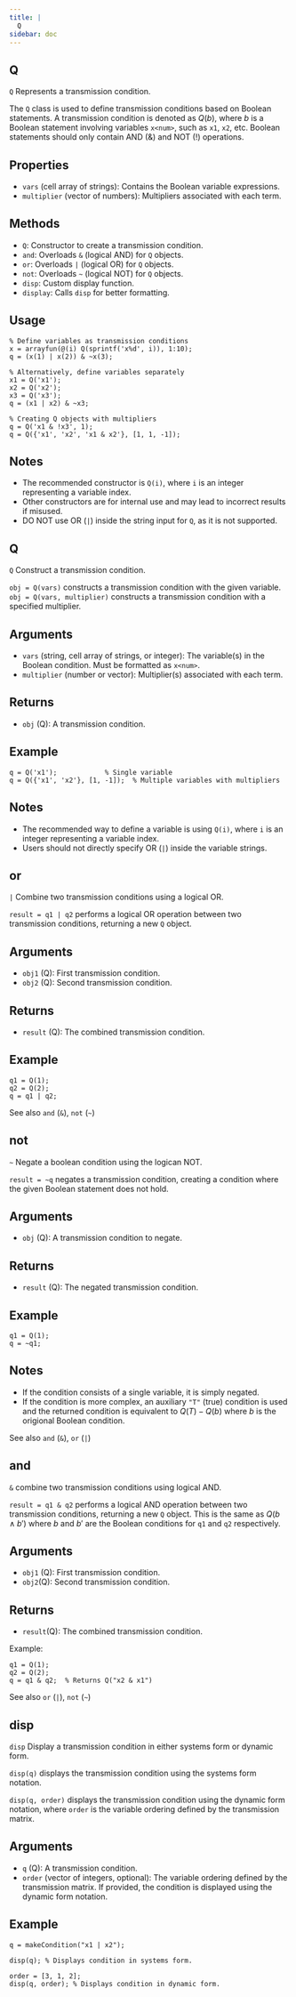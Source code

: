 ```yaml
--- 
title: | 
  Q
sidebar: doc
---
```


::: {.doc-box}
::: {.callout-warning appearance="simple" icon="false" collapse="true"}    
# Q


`Q` Represents a transmission condition.

The `Q` class is used to define transmission conditions based on Boolean
statements. A transmission condition is denoted as $Q(b)$, where $b$ is a
Boolean statement involving variables `x<num>`, such as `x1`, `x2`, etc.
Boolean statements should only contain AND (&) and NOT (!) operations.

## Properties
- `vars` (cell array of strings): Contains the Boolean variable expressions.
- `multiplier` (vector of numbers): Multipliers associated with each term.

## Methods
- `Q`: Constructor to create a transmission condition.
- `and`: Overloads `&` (logical AND) for `Q` objects.
- `or`: Overloads `|` (logical OR) for `Q` objects.
- `not`: Overloads `~` (logical NOT) for `Q` objects.
- `disp`: Custom display function.
- `display`: Calls `disp` for better formatting.

## Usage
```.matlab
% Define variables as transmission conditions
x = arrayfun(@(i) Q(sprintf('x%d', i)), 1:10);
q = (x(1) | x(2)) & ~x(3);

% Alternatively, define variables separately
x1 = Q('x1');
x2 = Q('x2');
x3 = Q('x3');
q = (x1 | x2) & ~x3;

% Creating Q objects with multipliers
q = Q('x1 & !x3', 1);
q = Q({'x1', 'x2', 'x1 & x2'}, [1, 1, -1]);
```

## Notes
- The recommended constructor is `Q(i)`, where `i` is an integer representing a variable index.
- Other constructors are for internal use and may lead to incorrect results if misused.
- DO NOT use OR (`|`) inside the string input for `Q`, as it is not supported.
:::
:::


    
::: {.doc-box}
::: {.callout-warning appearance="simple" icon="false" collapse="true"}    
# Q


`Q` Construct a transmission condition.

`obj = Q(vars)` constructs a transmission condition with the given variable.
`obj = Q(vars, multiplier)` constructs a transmission condition with
a specified multiplier.

## Arguments
- `vars` (string, cell array of strings, or integer): The variable(s)
in the Boolean condition. Must be formatted as `x<num>`.
- `multiplier` (number or vector): Multiplier(s) associated with
each term.

## Returns
- `obj` (Q): A transmission condition.

## Example
```.matlab
q = Q('x1');            % Single variable
q = Q({'x1', 'x2'}, [1, -1]);  % Multiple variables with multipliers
```

## Notes
- The recommended way to define a variable is using `Q(i)`, where `i`
is an integer representing a variable index.
- Users should not directly specify OR (`|`) inside the variable strings.
:::
:::

::: {.doc-box}
::: {.callout-warning appearance="simple" icon="false" collapse="true"}    
# or


`|` Combine two transmission conditions using a logical OR.

`result = q1 | q2` performs a logical OR operation between two
transmission conditions, returning a new `Q` object.

## Arguments
- `obj1` (Q): First transmission condition.
- `obj2` (Q): Second transmission condition.

## Returns
- `result` (Q): The combined transmission condition.

## Example
```.matlab
q1 = Q(1);
q2 = Q(2);
q = q1 | q2;
```

See also `and` (`&`), `not` (`~`)
:::
:::

::: {.doc-box}
::: {.callout-warning appearance="simple" icon="false" collapse="true"}    
# not


`~` Negate a boolean condition using the logican NOT.

`result = ~q` negates a transmission condition, creating a condition
where the given Boolean statement does not hold.

## Arguments
- `obj` (Q): A transmission condition to negate.

## Returns
- `result` (Q): The negated transmission condition.

## Example
```.matlab
q1 = Q(1);
q = ~q1;
```

## Notes
- If the condition consists of a single variable, it is simply negated.
- If the condition is more complex, an auxiliary `"T"` (true) condition
is used and the returned condition is equivalent to $Q(T) - Q(b)$
where $b$ is the origional Boolean condition.

See also `and` (`&`), `or` (`|`)
:::
:::

::: {.doc-box}
::: {.callout-warning appearance="simple" icon="false" collapse="true"}    
# and


`&` combine two transmission conditions using logical AND.

`result = q1 & q2` performs a logical AND operation between two
transmission conditions, returning a new `Q` object. This is the
same as $Q(b \land b')$ where $b$ and $b'$ are the Boolean conditions for
`q1` and `q2` respectively.

## Arguments
- `obj1` (Q): First transmission condition.
- `obj2`(Q): Second transmission condition.

## Returns
- `result`(Q): The combined transmission condition.

Example:
```.matlab
q1 = Q(1);
q2 = Q(2);
q = q1 & q2;  % Returns Q("x2 & x1")
```

See also `or` (`|`), `not` (`~`)
:::
:::

::: {.doc-box}
::: {.callout-warning appearance="simple" icon="false" collapse="true"}    
# disp


`disp` Display a transmission condition in either systems form or dynamic form.

`disp(q)` displays the transmission condition using the systems form notation.

`disp(q, order)` displays the transmission condition using the dynamic form
notation, where `order` is the variable ordering defined by the transmission
matrix.

## Arguments
- `q` (Q): A transmission condition.
- `order` (vector of integers, optional): The variable ordering defined
by the transmission matrix. If provided, the condition is displayed
using the dynamic form notation.

## Example
```.matlab
q = makeCondition("x1 | x2");

disp(q); % Displays condition in systems form.

order = [3, 1, 2];
disp(q, order); % Displays condition in dynamic form.
```
:::
:::
